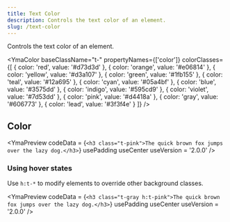 ```yaml
---
title: Text Color
description: Controls the text color of an element.
slug: /text-color
---
```



Controls the text color of an element.

<YmaColor 
  baseClassName="t-" 
  propertyNames={['color']} 
  colorClasses={[
    { color: 'red', value: '#d73d3d' },
    { color: 'orange', value: '#e06814' },
    { color: 'yellow', value: '#d3a107' },
    { color: 'green', value: '#1fb155' },
    { color: 'teal', value: '#12a695' },
    { color: 'cyan', value: '#05a4bf' },
    { color: 'blue', value: '#3575dd' },
    { color: 'indigo', value: '#595cd9' },
    { color: 'violet', value: '#7d53dd' },
    { color: 'pink', value: '#d4418a' },
    { color: 'gray', value: '#606773' },
    { color: 'lead', value: '#3f3f4e' }
  ]}
/>

## Color

<YmaPreview
  codeData = {`<h3 class="t-pink">The quick brown fox jumps over the lazy dog.</h3>`}
  usePadding
  useCenter
  useVersion = '2.0.0'
/>

### Using hover states

Use `h:t-*` to modify elements to override other background classes.

<YmaPreview
  codeData = {`<h3 class="t-gray h:t-pink">The quick brown fox jumps over the lazy dog.</h3>`}
  usePadding
  useCenter
  useVersion = '2.0.0'
/>